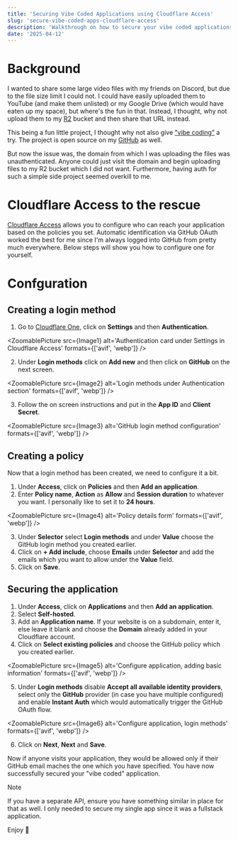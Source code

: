 ```yaml
---
title: 'Securing Vibe Coded Applications using Cloudflare Access'
slug: 'secure-vibe-coded-apps-cloudflare-access'
description: 'Walkthrough on how to secure your vibe coded applications using Cloudflare Access so only you can access them'
date: '2025-04-12'
---
```



# Background

I wanted to share some large video files with my friends on Discord, but due to the file size limit I could not. I could have easily uploaded them to YouTube (and make them unlisted) or my Google Drive (which would have eaten up my space), but where's the fun in that. Instead, I thought, why not upload them to my <a href="https://developers.cloudflare.com/r2/" target="_blank">R2</a> bucket and then share that URL instead.

This being a fun little project, I thought why not also give <a href="https://x.com/karpathy/status/1886192184808149383" target="_blank">"vibe coding"</a> a try. The project is open source on my <a href="https://github.com/flashblaze/files" target="_blank">GitHub</a> as well.

But now the issue was, the domain from which I was uploading the files was unauthenticated. Anyone could just visit the domain and begin uploading files to my R2 bucket which I did not want. Furthermore, having auth for such a simple side project seemed overkill to me.

# Cloudflare Access to the rescue

[Cloudflare Access](https://developers.cloudflare.com/cloudflare-one/policies/access/) allows you to configure who can reach your application based on the policies you set. Automatic identification via GitHub OAuth worked the best for me since I'm always logged into GitHub from pretty much everywhere. Below steps will show you how to configure one for yourself.

# Confguration

## Creating a login method

1. Go to <a href="https://one.dash.cloudflare.com" target="_blank">Cloudflare One</a>, click on **Settings** and then **Authentication**.

<ZoomablePicture
  src={Image1}
  alt='Authentication card under Settings in Cloudflare Access'
  formats={['avif', 'webp']}
/>

2. Under **Login methods** click on **Add new** and then click on **GitHub** on the next screen.

<ZoomablePicture
  src={Image2}
  alt='Login methods under Authentication section'
  formats={['avif', 'webp']}
/>

3. Follow the on screen instructions and put in the **App ID** and **Client
   Secret**.

<ZoomablePicture
  src={Image3}
  alt='GitHub login method configuration'
  formats={['avif', 'webp']}
/>

## Creating a policy

Now that a login method has been created, we need to configure it a bit.

1. Under **Access**, click on **Policies** and then **Add an application**.
2. Enter **Policy name**, **Action** as **Allow** and **Session duration** to whatever you want. I personally like to set it to **24 hours**.

<ZoomablePicture
  src={Image4}
  alt='Policy details form'
  formats={['avif', 'webp']}
/>

3. Under **Selector** select **Login methods** and under **Value** choose the GitHub login method you created earlier.
4. Click on **+ Add include**, choose **Emails** under **Selector** and add the emails which you want to allow under the **Value** field.
5. Click on **Save**.

## Securing the application

1. Under **Access**, click on **Applications** and then **Add an application**.
2. Select **Self-hosted**.
3. Add an **Application name**. If your website is on a subdomain, enter it, else leave it blank and choose the **Domain** already added in your Cloudflare account.
4. Click on **Select existing policies** and choose the GitHub policy which you created earlier.

<ZoomablePicture
  src={Image5}
  alt='Configure application, adding basic information'
  formats={['avif', 'webp']}
/>

5. Under **Login methods** disable **Accept all available identity providers**, select only the **GitHub** provider (in case you have multiple configured) and enable **Instant Auth** which would automatically trigger the GitHub OAuth flow.

<ZoomablePicture
  src={Image6}
  alt='Configure application, login methods'
  formats={['avif', 'webp']}
/>

6. Click on **Next**, **Next** and **Save**.

Now if anyone visits your application, they would be allowed only if their GitHub email maches the one which you have specified. You have now successfully secured your "vibe coded" application.

> [!NOTE]
> If you have a separate API, ensure you have something similar in place for that as well. I only needed to secure my single app since it was a fullstack application.

Enjoy 🥳

<Comments client:only='react' />
